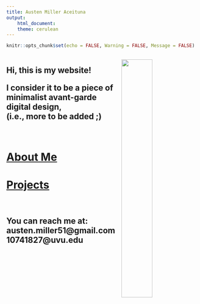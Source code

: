 ```yaml
---
title: Austen Miller Aceituna
output:
    html_document:
    theme: cerulean
---
```


```r
knitr::opts_chunk$set(echo = FALSE, Warning = FALSE, Message = FALSE)
```

<div style="overflow: auto;">
  <img src="./media/walk.jpg" style="float: right; margin: 0 0 10px 10px; width: 40%;">
  
  <h2>Hi, this is my website!

  <p>I consider it to be a piece of minimalist avant-garde digital design,  
  (i.e., more to be added ;)</p></h2><br>

  <h1><a href="https://amaceituna.github.io/about_me/">About Me</a></h1>

  <h1><a href="https://amaceituna.github.io/projects/">Projects</a></h1><br>
  
  <h2><p>You can reach me at:  
  <strong>austen.miller51@gmail.com</strong>  
  <strong>10741827@uvu.edu</strong></p></h2><br>
  
</div>



